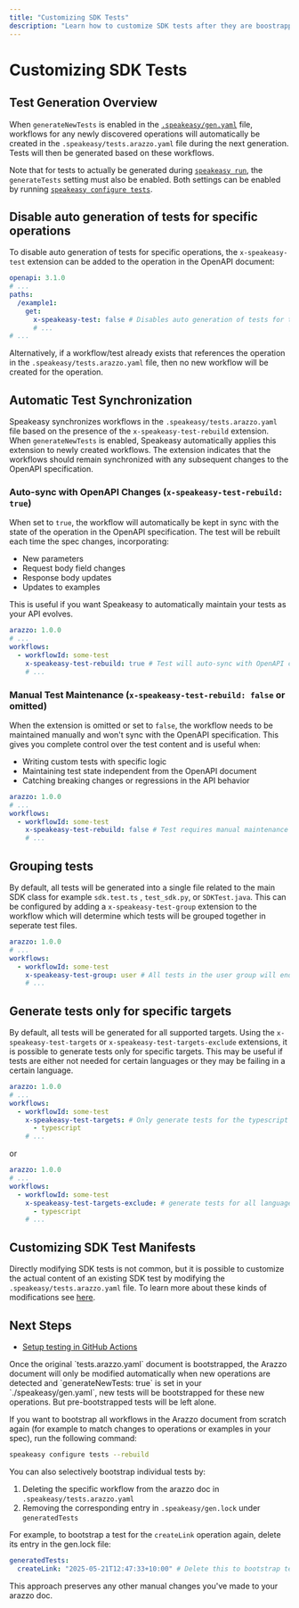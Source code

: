 ```yaml
---
title: "Customizing SDK Tests"
description: "Learn how to customize SDK tests after they are boostrapped."
---
```



# Customizing SDK Tests

## Test Generation Overview

When `generateNewTests` is enabled in the [`.speakeasy/gen.yaml`](/docs/speakeasy-reference/generation/gen-yaml) file, workflows for any newly discovered operations will automatically be created in the `.speakeasy/tests.arazzo.yaml` file during the next generation. Tests will then be generated based on these workflows.

Note that for tests to actually be generated during [`speakeasy run`](/docs/speakeasy-reference/cli/run), the `generateTests` setting must also be enabled. Both settings can be enabled by running [`speakeasy configure tests`](/docs/customize-testing/bootstrapping-test-generation#enabling-test-generation).

## Disable auto generation of tests for specific operations

To disable auto generation of tests for specific operations, the `x-speakeasy-test` extension can be added to the operation in the OpenAPI document:

```yaml
openapi: 3.1.0
# ...
paths:
  /example1:
    get:
      x-speakeasy-test: false # Disables auto generation of tests for this operation
      # ...
# ...
```

Alternatively, if a workflow/test already exists that references the operation in the `.speakeasy/tests.arazzo.yaml` file, then no new workflow will be created for the operation.

## Automatic Test Synchronization

Speakeasy synchronizes workflows in the `.speakeasy/tests.arazzo.yaml` file based on the presence of the `x-speakeasy-test-rebuild` extension. When `generateNewTests` is enabled, Speakeasy automatically applies this extension to newly created workflows. The extension indicates that the workflows should remain synchronized with any subsequent changes to the OpenAPI specification.

### Auto-sync with OpenAPI Changes (`x-speakeasy-test-rebuild: true`)

When set to `true`, the workflow will automatically be kept in sync with the state of the operation in the OpenAPI specification. The test will be rebuilt each time the spec changes, incorporating:

- New parameters
- Request body field changes
- Response body updates
- Updates to examples

This is useful if you want Speakeasy to automatically maintain your tests as your API evolves.

```yaml
arazzo: 1.0.0
# ...
workflows:
  - workflowId: some-test
    x-speakeasy-test-rebuild: true # Test will auto-sync with OpenAPI changes
    # ...
```

### Manual Test Maintenance (`x-speakeasy-test-rebuild: false` or omitted)

When the extension is omitted or set to `false`, the workflow needs to be maintained manually and won't sync with the OpenAPI specification. This gives you complete control over the test content and is useful when:

- Writing custom tests with specific logic
- Maintaining test state independent from the OpenAPI document
- Catching breaking changes or regressions in the API behavior

```yaml
arazzo: 1.0.0
# ...
workflows:
  - workflowId: some-test
    x-speakeasy-test-rebuild: false # Test requires manual maintenance
    # ...
```

## Grouping tests

By default, all tests will be generated into a single file related to the main SDK class for example `sdk.test.ts` , `test_sdk.py`, or `SDKTest.java`. This can be configured by adding a `x-speakeasy-test-group` extension to the workflow which will determine which tests will be grouped together in seperate test files.

```yaml
arazzo: 1.0.0
# ...
workflows:
  - workflowId: some-test
    x-speakeasy-test-group: user # All tests in the user group will end up in the `user.test.ts`/`test_user.py`/`user_test.go` files
    # ...
```

## Generate tests only for specific targets

By default, all tests will be generated for all supported targets. Using the `x-speakeasy-test-targets` or `x-speakeasy-test-targets-exclude` extensions, it is possible to generate tests only for specific targets. This may be useful if tests are either not needed for certain languages or they may be failing in a certain language.

```yaml
arazzo: 1.0.0
# ...
workflows:
  - workflowId: some-test
    x-speakeasy-test-targets: # Only generate tests for the typescript target
      - typescript
    # ...
```

or

```yaml
arazzo: 1.0.0
# ...
workflows:
  - workflowId: some-test
    x-speakeasy-test-targets-exclude: # generate tests for all languages except typescript
      - typescript
    # ...
```

## Customizing SDK Test Manifests

Directly modifying SDK tests is not common, but it is possible to customize the actual content of an existing SDK test by modifying the `.speakeasy/tests.arazzo.yaml` file.
To learn more about these kinds of modifications see [here](/docs/api-contract-tests#writing-custom-end-to-end-tests).

## Next Steps

- [Setup testing in GitHub Actions](/docs/customize-testing/github-actions)

<Callout title="Bootstrapping tests again from scratch" type="info">
Once the original `tests.arazzo.yaml` document is bootstrapped, the Arazzo document will only be modified automatically when new operations are detected and `generateNewTests: true` is set in your `./speakeasy/gen.yaml`, new tests will be bootstrapped for these new operations. But pre-bootstrapped tests will be left alone.

If you want to bootstrap all workflows in the Arazzo document from scratch again (for example to match changes to operations or examples in your spec), run the following command:

```bash
speakeasy configure tests --rebuild
```

You can also selectively bootstrap individual tests by:

1. Deleting the specific workflow from the arazzo doc in `.speakeasy/tests.arazzo.yaml`
2. Removing the corresponding entry in `.speakeasy/gen.lock` under `generatedTests`

For example, to bootstrap a test for the `createLink` operation again, delete its entry in the gen.lock file:

```yaml
generatedTests:
  createLink: "2025-05-21T12:47:33+10:00" # Delete this to bootstrap test again from scratch
```

This approach preserves any other manual changes you've made to your arazzo doc.

</Callout>
